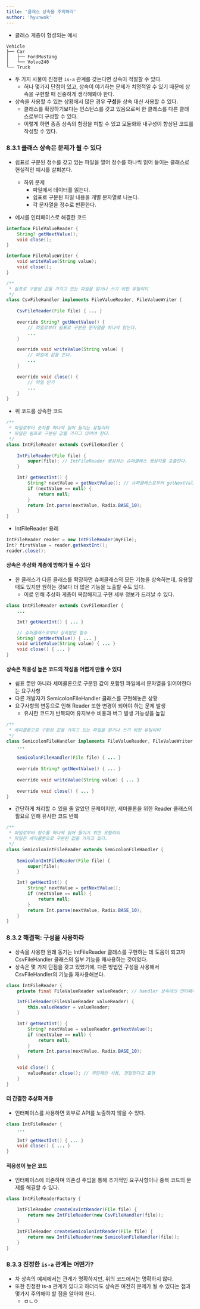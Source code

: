 ```yaml
---
title: '클래스 상속을 주의하라'
author: 'hyunwok'
---
```


- 클래스 게층이 형성되는 예시
```
Vehicle
├── Car
│   ├── FordMustang
│   └── Volvo240
└── Truck
```
- 두 가지 사물이 진정한 `is-a` 관계를 갖는다면 상속이 적절할 수 있다.
    - 허나 몇가지 단점이 있고, 상속이 야기하는 문제가 치명적일 수 있기 때문에 상속을 구현할 때 신중하게 생각해봐야 한다.
- 상속을 사용할 수 있는 상황에서 많은 경우 **구성**을 상속 대신 사용할 수 있다.
    - 클래스를 확장하기보다는 인스턴스를 갖고 있음으로써 한 클래스를 다른 클래스로부터 구성할 수 있다.
    - 이렇게 하면 종종 상속의 함정을 피할 수 있고 모듈화와 내구성이 향상된 코드를 작성할 수 있다.

### 8.3.1 클래스 상속은 문제가 될 수 있다
- 쉼표로 구분된 정수를 갖고 있는 파일을 열어 정수를 하나씩 읽어 들이는 클래스로 현실적인 예시를 살펴본다.
    - 하위 문제
        - 파일에서 데이터를 읽는다.
        - 쉼표로 구분된 파일 내용을 개별 문자열로 나눈다.
        - 각 문자열을 정수로 반환한다.

- 예시를 인터페이스로 해결한 코드
```java
interface FileValueReader {
    String? getNextValue();
    void close();
}

interface FileValueWriter {
    void writeValue(String value);
    void close();
}

/**
 * 쉼표로 구분된 값을 가지고 있는 파일을 읽거나 쓰기 위한 유틸리티
 */
class CsvFileHandler implements FileValueReader, FileValueWriter {
    
    CsvFileReader(File file) { ... }
    
    override String? getNextValue() { 
        // 파일로부터 쉼표로 구분된 문자열을 하나씩 읽는다.
        ...
    }

    override void writeValue(String value) { 
        // 파일에 값을 쓴다.
        ...
    }

    override void close() { 
        // 파일 닫기
        ...
    }
}
```

- 위 코드를 상속한 코드
```java
/**
 * 파일로부터 숫자를 하나씩 읽어 들이는 유틸리티
 * 파일은 쉼표로 구분된 값을 가지고 있어야 한다.
 */
class IntFileReader extends CsvFileHandler {
    
    IntFileReader(File file) {
        super(file); // IntFileReader 생성자는 슈퍼클래스 생성자를 호출한다.
    }

    Int? getNextInt() {
        String? nextValue = getNextValue(); // 슈퍼클래스로부터 getNextValue() 함수를 호출한다.
        if (nextValue == null) {
            return null;
        }
        return Int.parse(nextValue, Radix.BASE_10);
    }
}
```

- IntFileReader 용례

```java
IntFileReader reader = new IntFileReader(myFile);
Int? firstValue = reader.getNextInt();
reader.close();
```

#### 상속은 추상화 계층에 방해가 될 수 있다
- 한 클래스가 다른 클래스를 확장하면 슈퍼클래스의 모든 기능을 상속하는데, 유용할 때도 있지만 원하는 것보다 더 많은 기능을 노출할 수도 있다.
    - 이로 인해 추상화 게층이 복잡해지고 구현 세부 정보가 드러날 수 있다.
```java incorrect
class IntFileReader extends CsvFileHandler {
    ...

    Int? getNextInt() { ... }

    // 슈퍼클래스로부터 상속받은 함수
    String? getNextValue() { ... }
    void writeValue(String value) { ... }
    void close() { ... }
}
```

#### 상속은 적응성 높은 코드의 작성을 어렵게 만들 수 있다
- 쉼표 뿐만 아니라 세미콜론으로 구분된 값이 포함된 파일에서 문자열을 읽어야한다는 요구사항 
- 다른 개발자가 SemicolonFileHandler 클래스를 구현해놓은 상황
- 요구사항의 변동으로 인해 Reader 또한 변경이 되어야 하는 문제 발생
    - 유사한 코드가 반복되어 유지보수 비용과 버그 발생 가능성을 높임
```java 
/**
 * 세미콜론으로 구분된 값을 가지고 있는 파일을 읽거나 쓰기 위한 유틸리티
 */
class SemicolonFileHandler implements FileValueReader, FileValueWriter {
    ...
    
    SemicolonFileHandler(File file) { ... }
    
    override String? getNextValue() { ... }
    
    override void writeValue(String value) { ... }
    
    override void close() { ... }
}
```

- 간단하게 처리할 수 있을 줄 알았던 문제이지만, 세미콜론을 위한 Reader 클래스의 필요로 인해 유사한 코드 반복

```java incorrect
/**
 * 파일로부터 정수를 하나씩 읽어 들이기 위한 유틸리티
 * 파일은 세미콜론으로 구분된 값을 가지고 있다.
 */
class SemicolonIntFileReader extends SemicolonFileHandler {
    
    SemicolonIntFileReader(File file) {
        super(file);
    }

    Int? getNextInt() {
        String? nextValue = getNextValue();
        if (nextValue == null) {
            return null;
        }
        return Int.parse(nextValue, Radix.BASE_10);
    }
}
```

### 8.3.2 해결책: 구성을 사용하라 
- 상속을 사용한 원래 동기는 IntFileReader 클래스를 구현하는 데 도움이 되고자 CsvFileHandler 클래스의 일부 기능을 재사용하는 것이었다.
- 상속은 몇 가지 단점을 갖고 있었기에, 다른 방법인 구성을 사용해서 CsvFileHandler의 기능을 재사용해본다.

```java correct
class IntFileReader {
    private final FileValueReader valueReader; // handler 상속대신 인터페이스를 구현하는 클래스의 인스턴스를 갖음

    IntFileReader(FileValueReader valueReader) {
        this.valueReader = valueReader;
    }

    Int? getNextInt() {
        String? nextValue = valueReader.getNextValue();
        if (nextValue == null) {
            return null;
        }
        return Int.parse(nextValue, Radix.BASE_10);
    }

    void close() {
        valueReader.close(); // 위임패턴 사용, 전달한다고 표현
    }
}
```

#### 더 간결한 추상화 계층
- 인터페이스를 사용하면 외부로 API를 노출하지 않을 수 있다.
```java correct
class IntFileReader {
    ...

    Int? getNextInt() { ... }
    void close() { ... }
}
```

#### 적응성이 높은 코드 
- 인터페이스에 의존하며 의존성 주입을 통해 추가적인 요구사항이나 중복 코드의 문제를 해결할 수 있다.
```java correct
class IntFileReaderFactory {

    IntFileReader createCsvIntReader(File file) {
        return new IntFileReader(new CsvFileHandler(file));
    }

    IntFileReader createSemicolonIntReader(File file) {
        return new IntFileReader(new SemicolonFileHandler(file));
    }
}
```

### 8.3.3 진정한 `is-a` 관계는 어떤가?
- 차 상속의 예제에서는 관계가 명확하지만, 위의 코드에서는 명확하지 않다.
- 또한 진정한 is-a 관계가 있다고 하더라도 상속은 여전히 문제가 될 수 있다는 점과 몇가지 주의해야 할 점을 알아야 한다.
    - ㅁㄴㅇ